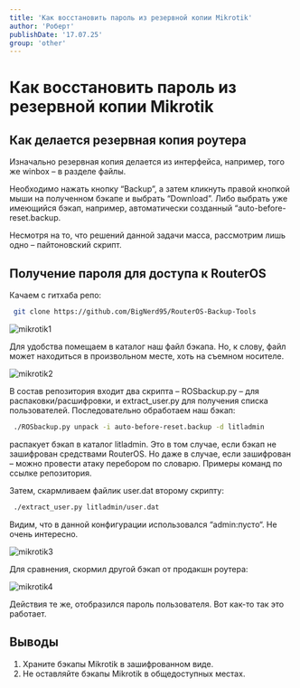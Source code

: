 ```yaml
---
title: 'Как восстановить пароль из резервной копии Mikrotik'
author: 'Роберт'
publishDate: '17.07.25'
group: 'other'
---
```


# Как восстановить пароль из резервной копии Mikrotik

## Как делается резервная копия роутера

Изначально резервная копия делается из интерфейса, например, того же winbox – в разделе файлы.

Необходимо нажать кнопку “Backup”, а затем кликнуть правой кнопкой мыши на полученном бэкапе и выбрать “Download”. Либо выбрать уже имеющийся бэкап, например, автоматически созданный “auto-before-reset.backup.

Несмотря на то, что решений данной задачи масса, рассмотрим лишь одно – пайтоновский скрипт.

## Получение пароля для доступа к RouterOS

Качаем с гитхаба репо:

```bash
 git clone https://github.com/BigNerd95/RouterOS-Backup-Tools
```

![mikrotik1](/images/blog-img/other/mikrotik1.jpg)

Для удобства помещаем в каталог наш файл бэкапа. Но, к слову, файл может находиться в произвольном месте, хоть на съемном носителе.

![mikrotik2](/images/blog-img/other/mikrotik2.jpg)

В состав репозитория входит два скрипта – ROSbackup.py – для распаковки/расшифровки, и extract_user.py для получения списка пользователей. Последовательно обработаем наш бэкап:

```bash
 ./ROSbackup.py unpack -i auto-before-reset.backup -d litladmin
```

распакует бэкап в каталог litladmin. Это в том случае, если бэкап не зашифрован средствами RouterOS. Но даже в случае, если зашифрован – можно провести атаку перебором по словарю. Примеры команд по ссылке репозитория.

Затем, скармливаем файлик user.dat второму скрипту:

```bash
 ./extract_user.py litladmin/user.dat
```

Видим, что в данной конфигурации использовался “admin:пусто“. Не очень интересно.

![mikrotik3](/images/blog-img/other/mikrotik3.jpg)

Для сравнения, скормил другой бэкап от продакшн роутера:

![mikrotik4](/images/blog-img/other/mikrotik4.jpg)

Действия те же, отобразился пароль пользователя. Вот как-то так это работает.

## Выводы

1. Храните бэкапы Mikrotik в зашифрованном виде.
2. Не оставляйте бэкапы Mikrotik в общедоступных местах.
